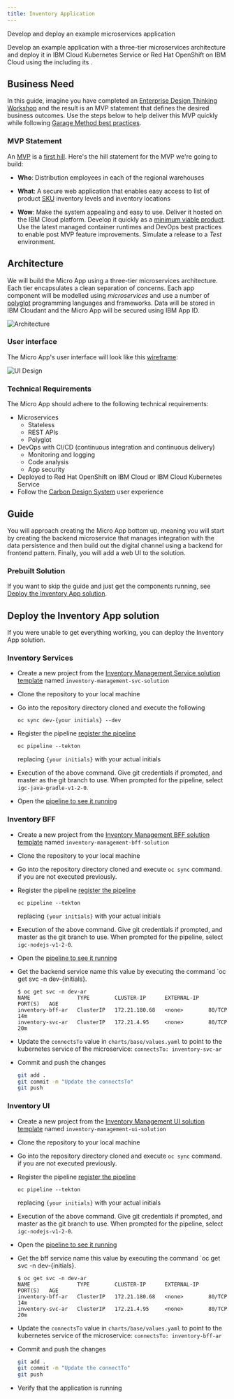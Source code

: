 ```yaml
---
title: Inventory Application
---
```



<PageDescription>

Develop and deploy an example microservices application

</PageDescription>

Develop an example application with a three-tier microservices architecture and deploy it in IBM Cloud Kubernetes Service or Red Hat OpenShift on IBM Cloud using the <Globals name="longName" /> <Globals name="env" /> including its <Globals name="templates" />.

## Business Need

In this guide, imagine you have completed an [Enterprise Design Thinking Workshop](https://www.ibm.com/garage/method/practices/think/enterprise-design-thinking/) and the result is an MVP statement that defines the desired business outcomes. Use the steps below to help deliver this MVP quickly while following [Garage Method best practices](https://www.ibm.com/garage/method/cloud/).

### MVP Statement

An [MVP](https://www.ibm.com/garage/method/practices/think/practice_minimum_viable_product/) is a [first hill](https://www.ibm.com/garage/method/practices/think/practice_hills/). Here's the hill statement for the MVP we're going to build:

- **Who**: Distribution employees in each of the regional warehouses

- **What**: A secure web application that enables easy access to list of product [SKU](https://en.wikipedia.org/wiki/Stock_keeping_unit) inventory levels and inventory locations

- **Wow**: Make the system appealing and easy to use. Deliver it hosted on the IBM Cloud platform. Develop it quickly as a [minimum viable product](https://www.ibm.com/garage/method/practices/think/practice_minimum_viable_product/). Use the latest managed container runtimes and DevOps best practices to enable post MVP feature improvements. Simulate a release to a  _Test_ environment.

## Architecture

We will build the Micro App using a three-tier microservices architecture. Each tier encapsulates a clean separation of concerns. Each app component will be modelled using _microservices_ and use a number of [polyglot](https://searchsoftwarequality.techtarget.com/definition/polyglot-programming) programming languages and frameworks. Data will be stored in IBM Cloudant and the Micro App will be secured using IBM App ID.

![Architecture](images/architecture.png)

### User interface

The Micro App's user interface will look like this [wireframe](https://www.ibm.com/garage/method/practices/think/practice_wireframes/):

![UI Design](/images/inventory-ui-design.png)

### Technical Requirements
The Micro App should adhere to the following technical requirements:

- Microservices
    - Stateless
    - REST APIs
    - Polyglot
- DevOps with CI/CD (continuous integration and continuous delivery)
    - Monitoring and logging
    - Code analysis
    - App security
- Deployed to Red Hat OpenShift on IBM Cloud or IBM Cloud Kubernetes Service
- Follow the [Carbon Design System](https://www.carbondesignsystem.com/) user experience

## Guide

You will approach creating the Micro App bottom up, meaning you will start by creating the backend microservice that manages integration with the data persistence and then build out the digital channel using a backend for frontend pattern. Finally, you will add a web UI to the solution.

### Prebuilt Solution

If you want to skip the guide and just get the components running, see [Deploy the Inventory App solution](#deploy-the-inventory-app-solution).


## Deploy the Inventory App solution

If you were unable to get everything working, you can deploy the Inventory App solution. 


### Inventory Services

- Create a new project from the [Inventory Management Service solution template](https://github.com/ibm-gsi-ecosystem/inventory-management-svc-solution/generate)
named `inventory-management-svc-solution`

- Clone the repository to your local machine

- Go into the repository directory cloned and execute the following

    ```
    oc sync dev-{your initials} --dev
    ```

- Register the pipeline [register the pipeline](/developer-intermediate/deploy-app#register-the-app-in-a-devops-pipeline)

    ```
    oc pipeline --tekton
    ```

   replacing `{your initials}` with your actual initials

- Execution of the above command. Give git credentials if prompted, and master as the git branch to use. When prompted for the pipeline, select `igc-java-gradle-v1-2-0`.

- Open the [pipeline to see it running](/developer-intermediate/deploy-app#9.-view-your-application-pipeline)

### Inventory BFF

- Create a new project from the [Inventory Management BFF solution template](https://github.com/ibm-gsi-ecosystem/inventory-management-bff-solution/generate)
named `inventory-management-bff-solution`

- Clone the repository to your local machine

- Go into the repository directory cloned and execute `oc sync` command. if you are not executed previously. 

- Register the pipeline [register the pipeline](/developer-intermediate/deploy-app#register-the-app-in-a-devops-pipeline)

    ```
    oc pipeline --tekton
    ```

   replacing `{your initials}` with your actual initials

- Execution of the above command. Give git credentials if prompted, and master as the git branch to use. When prompted for the pipeline, select `igc-nodejs-v1-2-0`.

- Open the [pipeline to see it running](/developer-intermediate/deploy-app#9.-view-your-application-pipeline)

- Get the backend service name this value by executing the command `oc get svc -n dev-{initials}.
    ```
    $ oc get svc -n dev-ar    
    NAME               TYPE        CLUSTER-IP      EXTERNAL-IP   PORT(S)   AGE
    inventory-bff-ar   ClusterIP   172.21.180.68   <none>        80/TCP    14m
    inventory-svc-ar   ClusterIP   172.21.4.95     <none>        80/TCP    20m
    ```

- Update the `connectsTo` value in `charts/base/values.yaml` to point to the kubernetes
service of the microservice: `connectsTo: inventory-svc-ar`


- Commit and push the changes
    ```bash
    git add .
    git commit -m "Update the connectsTo"
    git push
    ```

### Inventory UI

- Create a new project from the [Inventory Management UI solution template](https://github.com/ibm-gsi-ecosystem/inventory-management-ui-solution/generate)
named `inventory-management-ui-solution`

- Clone the repository to your local machine

- Go into the repository directory cloned and execute `oc sync` command. if you are not executed previously. 

- Register the pipeline [register the pipeline](/developer-intermediate/deploy-app#register-the-app-in-a-devops-pipeline)

    ```
    oc pipeline --tekton
    ```

   replacing `{your initials}` with your actual initials

- Execution of the above command. Give git credentials if prompted, and master as the git branch to use. When prompted for the pipeline, select `igc-nodejs-v1-2-0`.

- Open the [pipeline to see it running](/developer-intermediate/deploy-app#9.-view-your-application-pipeline)

- Get the bff service name this value by executing the command `oc get svc -n dev-{initials}.
    ```
    $ oc get svc -n dev-ar    
    NAME               TYPE        CLUSTER-IP      EXTERNAL-IP   PORT(S)   AGE
    inventory-bff-ar   ClusterIP   172.21.180.68   <none>        80/TCP    14m
    inventory-svc-ar   ClusterIP   172.21.4.95     <none>        80/TCP    20m
    ```

- Update the `connectsTo` value in `charts/base/values.yaml` to point to the kubernetes
service of the microservice: `connectsTo: inventory-bff-ar`

- Commit and push the changes
    ```bash
    git add .
    git commit -m "Update the connectTo"
    git push
    ```

- Verify that the application is running


